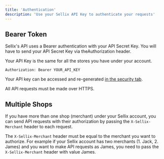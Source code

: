 ```yaml
---
title: 'Authentication'
description: 'Use your Sellix API Key to authenticate your requests'
---
```


## Bearer Token

Sellix's API uses a Bearer authentication with your API Secret Key. You will have to send your API Secret Key via theAuthorization header.

<Note>Your API Key is the same for all the stores you have under your account.</Note>

```
Authorization: Bearer YOUR_API_KEY
```

Your API key can be accessed and re-generated [in the security tab](https://dashboard.sellix.io/settings/security).

<Warning>All API requests must be made over HTTPS.</Warning>

## Multiple Shops

If you have more than one shop (merchant) under your Sellix account, you can send API requests with their authorization by passing the `X-Sellix-Merchant` header to each request.

The `X-Sellix-Merchant` header must be equal to the merchant you want to authorize. For example if your Sellix account has two merchants (1. Jack, 2. James) and you want to make API requests as James, you need to pass the `X-Sellix-Merchant` header with value James.